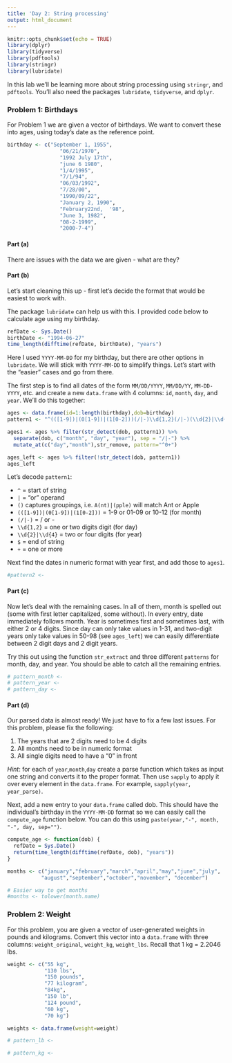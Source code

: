 ---
title: 'Day 2: String processing'
output: html_document
---

```{r setup, include=FALSE}
knitr::opts_chunk$set(echo = TRUE)
library(dplyr)
library(tidyverse)
library(pdftools)
library(stringr)
library(lubridate)
```

In this lab we'll be learning more about string processing using `stringr`, and `pdftools`. You'll also need the packages `lubridate`, `tidyverse`, and `dplyr`.

### Problem 1: Birthdays

For Problem 1 we are given a vector of birthdays. We want to convert these into ages, using today's date as the reference point.

```{r}
birthday <- c("September 1, 1955", 
                 "06/21/1970",
                 "1992 July 17th",
                 "june 6 1980",
                 "1/4/1995",
                 "7/1/94",
                 "06/03/1992",
                 "7/28/00",
                 "1990/09/22",
                 "January 2, 1990",
                 "February22nd,  '98",
                 "June 3, 1982", 
                 "08-2-1999",
                 "2000-7-4")
```


#### Part (a)

There are issues with the data we are given - what are they?


#### Part (b)

Let's start cleaning this up - first let's decide the format that would be easiest to work with. 

The package `lubridate` can help us with this. I provided code below to calculate age using my birthday.

```{r}
refDate <- Sys.Date()
birthDate <- "1994-06-27"
time_length(difftime(refDate, birthDate), "years")
```

Here I used `YYYY-MM-DD` for my birthday, but there are other options in `lubridate`. We will stick with `YYYY-MM-DD` to simplify things. Let's start with the "easier" cases and go from there.

The first step is to find all dates of the form `MM/DD/YYYY`, `MM/DD/YY`, `MM-DD-YYYY`, etc. and create a new `data.frame` with 4 columns: `id`, `month`, `day`, and `year`. We'll do this together:

```{r}
ages <- data.frame(id=1:length(birthday),dob=birthday)
pattern1 <- "^(([1-9])|(0[1-9])|(1[0-2]))(/|-)\\d{1,2}(/|-)(\\d{2}|\\d{4})$"

ages1 <- ages %>% filter(str_detect(dob, pattern1)) %>%
  separate(dob, c("month", "day", "year"), sep = "/|-") %>%
  mutate_at(c("day","month"),str_remove, pattern="^0+") 

ages_left <- ages %>% filter(!str_detect(dob, pattern1)) 
ages_left
```

Let's decode `pattern1`:

- `^` = start of string
- `|` = "or" operand 
- `()` captures groupings, i.e. `A(nt)|(pple)` will match Ant or Apple
- `(([1-9])|(0[1-9])|(1[0-2]))` = 1-9 or 01-09 or 10-12 (for month)
- `(/|-)` = / or -
- `\\d{1,2}` = one or two digits digit (for day)
- `\\d{2}|\\d{4}` = two or four digits (for year)
- `$` = end of string
- `+` = one or more

Next find the dates in numeric format with year first, and add those to `ages1`.

```{r}
#pattern2 <- 


```


#### Part (c)

Now let's deal with the remaining cases. In all of them, month is spelled out (some with first letter capitalized, some without). In every entry, date immediately follows month. Year is sometimes first and sometimes last, with either 2 or 4 digits. Since day can only take values in 1-31, and two-digit years only take values in 50-98 (see `ages_left`) we can easily differentiate between 2 digit days and 2 digit years.

Try this out using the function `str_extract` and three different `patterns` for month, day, and year. You should be able to catch all the remaining entries.

```{r}
# pattern_month <-
# pattern_year <-
# pattern_day <-


```


#### Part (d)

Our parsed data is almost ready! We just have to fix a few last issues. For this problem, please fix the following:

1. The years that are 2 digits need to be 4 digits
2. All months need to be in numeric format
3. All single digits need to have a "0" in front

*Hint*: for each of `year`,`month`,`day` create a parse function which takes as input one string and converts it to the proper format. Then use `sapply` to apply it over every element in the `data.frame`. For example, `sapply(year, year_parse)`.

Next, add a new entry to your `data.frame` called dob. This should have the individual's birthday in the `YYYY-MM-DD` format so we can easily call the `compute_age` function below. You can do this using `paste(year,"-", month, "-", day, sep="")`.

```{r}
compute_age <- function(dob) {
  refDate = Sys.Date()
  return(time_length(difftime(refDate, dob), "years"))
}
```

```{r}
months <- c("january","february","march","april","may","june","july",
           "august","september","october","november", "december")

# Easier way to get months
#months <- tolower(month.name)


```


### Problem 2: Weight

For this problem, you are given a vector of user-generated weights in pounds and kilograms. Convert this vector into a `data.frame` with three columns: `weight_original`, `weight_kg`, `weight_lbs`. Recall that 1 kg = 2.2046 lbs.

```{r}
weight <- c("55 kg", 
            "130 lbs",
            "150 pounds",
            "77 kilogram",
            "84kg", 
            "150 lb",
            "124 pound",
            "60 kg", 
            "70 kg")
```

```{r}
weights <- data.frame(weight=weight)

# pattern_lb <-

# pattern_kg <- 
```
